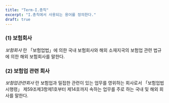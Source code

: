 ```yaml
---
title: "Term-I.총칙"
excerpt: "I.총칙에서 사용되는 용어를 정의한다."
draft: true
---
```



### (1) 보험회사
_보험회사_ 란 「보험업법」에 의한 국내 보험회사와 해외 소재지국의 보험업 관련 법규에 의한 해외 보험회사를 말한다.
### (2) 보험업 관련 회사
_보험업관련회사_ 란 보험업과 밀접한 관련이 있는 업무를 영위하는 회사로서 「보험업법 시행령」 제59조제3항제1호부터 제14호까지 속하는 업무를 주로 하는 국내 및 해외 회사를 말한다.
